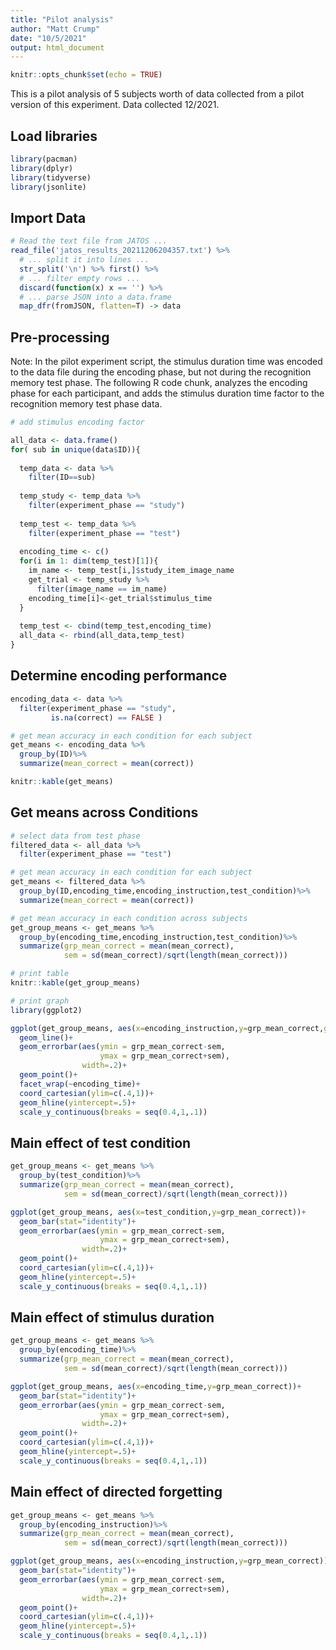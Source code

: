 ```yaml
---
title: "Pilot analysis"
author: "Matt Crump"
date: "10/5/2021"
output: html_document
---
```


```r
knitr::opts_chunk$set(echo = TRUE)
```

This is a pilot analysis of 5 subjects worth of data collected from a pilot version of this experiment. Data collected 12/2021.

## Load libraries

```r
library(pacman)
library(dplyr)
library(tidyverse)
library(jsonlite)
```



## Import Data

```r
# Read the text file from JATOS ...
read_file('jatos_results_20211206204357.txt') %>%
  # ... split it into lines ...
  str_split('\n') %>% first() %>%
  # ... filter empty rows ...
  discard(function(x) x == '') %>%
  # ... parse JSON into a data.frame
  map_dfr(fromJSON, flatten=T) -> data
```

## Pre-processing

Note: In the pilot experiment script, the stimulus duration time was encoded to the data file during the encoding phase, but not during the recognition memory test phase. The following R code chunk, analyzes the encoding phase for each participant, and adds the stimulus duration time factor to the recognition memory test phase data.

```r

# add stimulus encoding factor

all_data <- data.frame()
for( sub in unique(data$ID)){
  
  temp_data <- data %>%
    filter(ID==sub)
  
  temp_study <- temp_data %>%
    filter(experiment_phase == "study")
  
  temp_test <- temp_data %>%
    filter(experiment_phase == "test")
  
  encoding_time <- c()
  for(i in 1: dim(temp_test)[1]){
    im_name <- temp_test[i,]$study_item_image_name
    get_trial <- temp_study %>%
      filter(image_name == im_name)
    encoding_time[i]<-get_trial$stimulus_time
  }
  
  temp_test <- cbind(temp_test,encoding_time)
  all_data <- rbind(all_data,temp_test)
}
```

## Determine encoding performance

```r
encoding_data <- data %>%
  filter(experiment_phase == "study",
         is.na(correct) == FALSE )

# get mean accuracy in each condition for each subject
get_means <- encoding_data %>%
  group_by(ID)%>%
  summarize(mean_correct = mean(correct))

knitr::kable(get_means)

```

## Get means across Conditions

```r
# select data from test phase
filtered_data <- all_data %>%
  filter(experiment_phase == "test")

# get mean accuracy in each condition for each subject
get_means <- filtered_data %>%
  group_by(ID,encoding_time,encoding_instruction,test_condition)%>%
  summarize(mean_correct = mean(correct))

# get mean accuracy in each condition across subjects
get_group_means <- get_means %>%
  group_by(encoding_time,encoding_instruction,test_condition)%>%
  summarize(grp_mean_correct = mean(mean_correct),
            sem = sd(mean_correct)/sqrt(length(mean_correct)))

# print table
knitr::kable(get_group_means)

# print graph
library(ggplot2)

ggplot(get_group_means, aes(x=encoding_instruction,y=grp_mean_correct,group=test_condition, color=test_condition))+
  geom_line()+
  geom_errorbar(aes(ymin = grp_mean_correct-sem,
                    ymax = grp_mean_correct+sem),
                width=.2)+
  geom_point()+
  facet_wrap(~encoding_time)+
  coord_cartesian(ylim=c(.4,1))+
  geom_hline(yintercept=.5)+
  scale_y_continuous(breaks = seq(0.4,1,.1))

```

## Main effect of test condition

```r

get_group_means <- get_means %>%
  group_by(test_condition)%>%
  summarize(grp_mean_correct = mean(mean_correct),
            sem = sd(mean_correct)/sqrt(length(mean_correct)))

ggplot(get_group_means, aes(x=test_condition,y=grp_mean_correct))+
  geom_bar(stat="identity")+
  geom_errorbar(aes(ymin = grp_mean_correct-sem,
                    ymax = grp_mean_correct+sem),
                width=.2)+
  geom_point()+
  coord_cartesian(ylim=c(.4,1))+
  geom_hline(yintercept=.5)+
  scale_y_continuous(breaks = seq(0.4,1,.1))

```

## Main effect of stimulus duration

```r

get_group_means <- get_means %>%
  group_by(encoding_time)%>%
  summarize(grp_mean_correct = mean(mean_correct),
            sem = sd(mean_correct)/sqrt(length(mean_correct)))

ggplot(get_group_means, aes(x=encoding_time,y=grp_mean_correct))+
  geom_bar(stat="identity")+
  geom_errorbar(aes(ymin = grp_mean_correct-sem,
                    ymax = grp_mean_correct+sem),
                width=.2)+
  geom_point()+
  coord_cartesian(ylim=c(.4,1))+
  geom_hline(yintercept=.5)+
  scale_y_continuous(breaks = seq(0.4,1,.1))

```

## Main effect of directed forgetting

```r

get_group_means <- get_means %>%
  group_by(encoding_instruction)%>%
  summarize(grp_mean_correct = mean(mean_correct),
            sem = sd(mean_correct)/sqrt(length(mean_correct)))

ggplot(get_group_means, aes(x=encoding_instruction,y=grp_mean_correct))+
  geom_bar(stat="identity")+
  geom_errorbar(aes(ymin = grp_mean_correct-sem,
                    ymax = grp_mean_correct+sem),
                width=.2)+
  geom_point()+
  coord_cartesian(ylim=c(.4,1))+
  geom_hline(yintercept=.5)+
  scale_y_continuous(breaks = seq(0.4,1,.1))

```
